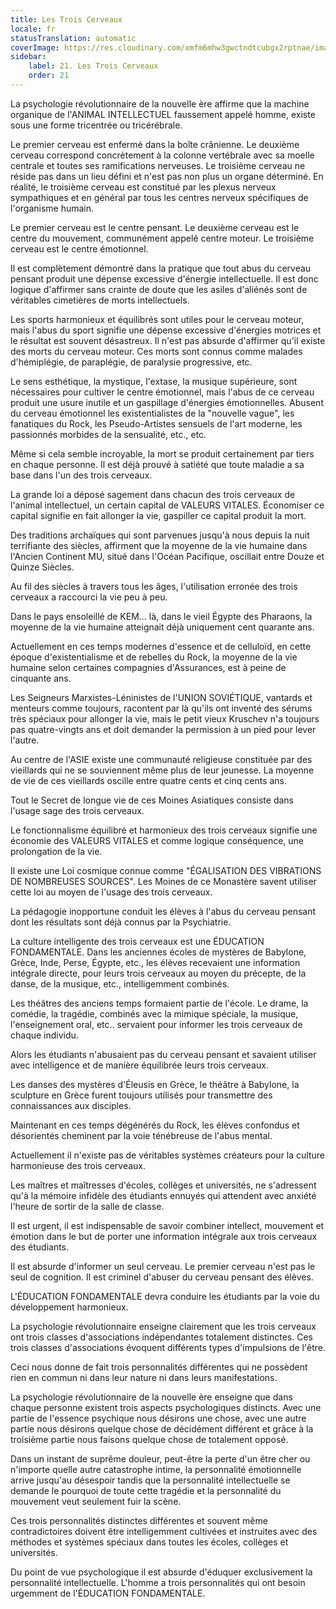 ```yaml
---
title: Les Trois Cerveaux
locale: fr
statusTranslation: automatic
coverImage: https://res.cloudinary.com/xmfm6mhw3gwctndtcubgx2rptnae/image/upload/v1740337243/small_cover_educacion_fundamental_a051170f1c.webp
sidebar:
    label: 21. Les Trois Cerveaux
    order: 21
---
```

La psychologie révolutionnaire de la nouvelle ère affirme que la machine organique de l'ANIMAL INTELLECTUEL faussement appelé homme, existe sous une forme tricentrée ou tricérébrale.

Le premier cerveau est enfermé dans la boîte crânienne. Le deuxième cerveau correspond concrètement à la colonne vertébrale avec sa moelle centrale et toutes ses ramifications nerveuses. Le troisième cerveau ne réside pas dans un lieu défini et n'est pas non plus un organe déterminé. En réalité, le troisième cerveau est constitué par les plexus nerveux sympathiques et en général par tous les centres nerveux spécifiques de l'organisme humain.

Le premier cerveau est le centre pensant. Le deuxième cerveau est le centre du mouvement, communément appelé centre moteur. Le troisième cerveau est le centre émotionnel.

Il est complètement démontré dans la pratique que tout abus du cerveau pensant produit une dépense excessive d'énergie intellectuelle. Il est donc logique d'affirmer sans crainte de doute que les asiles d'aliénés sont de véritables cimetières de morts intellectuels.

Les sports harmonieux et équilibrés sont utiles pour le cerveau moteur, mais l'abus du sport signifie une dépense excessive d'énergies motrices et le résultat est souvent désastreux. Il n'est pas absurde d'affirmer qu'il existe des morts du cerveau moteur. Ces morts sont connus comme malades d'hémiplégie, de paraplégie, de paralysie progressive, etc.

Le sens esthétique, la mystique, l'extase, la musique supérieure, sont nécessaires pour cultiver le centre émotionnel, mais l'abus de ce cerveau produit une usure inutile et un gaspillage d'énergies émotionnelles. Abusent du cerveau émotionnel les existentialistes de la "nouvelle vague", les fanatiques du Rock, les Pseudo-Artistes sensuels de l'art moderne, les passionnés morbides de la sensualité, etc., etc.

Même si cela semble incroyable, la mort se produit certainement par tiers en chaque personne. Il est déjà prouvé à satiété que toute maladie a sa base dans l'un des trois cerveaux.

La grande loi a déposé sagement dans chacun des trois cerveaux de l'animal intellectuel, un certain capital de VALEURS VITALES. Économiser ce capital signifie en fait allonger la vie, gaspiller ce capital produit la mort.

Des traditions archaïques qui sont parvenues jusqu'à nous depuis la nuit terrifiante des siècles, affirment que la moyenne de la vie humaine dans l'Ancien Continent MU, situé dans l'Océan Pacifique, oscillait entre Douze et Quinze Siècles.

Au fil des siècles à travers tous les âges, l'utilisation erronée des trois cerveaux a raccourci la vie peu à peu.

Dans le pays ensoleillé de KEM... là, dans le vieil Égypte des Pharaons, la moyenne de la vie humaine atteignait déjà uniquement cent quarante ans.

Actuellement en ces temps modernes d'essence et de celluloïd, en cette époque d'existentialisme et de rebelles du Rock, la moyenne de la vie humaine selon certaines compagnies d'Assurances, est à peine de cinquante ans.

Les Seigneurs Marxistes-Léninistes de l'UNION SOVIÉTIQUE, vantards et menteurs comme toujours, racontent par là qu'ils ont inventé des sérums très spéciaux pour allonger la vie, mais le petit vieux Kruschev n'a toujours pas quatre-vingts ans et doit demander la permission à un pied pour lever l'autre.

Au centre de l'ASIE existe une communauté religieuse constituée par des vieillards qui ne se souviennent même plus de leur jeunesse. La moyenne de vie de ces vieillards oscille entre quatre cents et cinq cents ans.

Tout le Secret de longue vie de ces Moines Asiatiques consiste dans l'usage sage des trois cerveaux.

Le fonctionnalisme équilibré et harmonieux des trois cerveaux signifie une économie des VALEURS VITALES et comme logique conséquence, une prolongation de la vie.

Il existe une Loi cosmique connue comme "ÉGALISATION DES VIBRATIONS DE NOMBREUSES SOURCES". Les Moines de ce Monastère savent utiliser cette loi au moyen de l'usage des trois cerveaux.

La pédagogie inopportune conduit les élèves à l'abus du cerveau pensant dont les résultats sont déjà connus par la Psychiatrie.

La culture intelligente des trois cerveaux est une ÉDUCATION FONDAMENTALE. Dans les anciennes écoles de mystères de Babylone, Grèce, Inde, Perse, Égypte, etc., les élèves recevaient une information intégrale directe, pour leurs trois cerveaux au moyen du précepte, de la danse, de la musique, etc., intelligemment combinés.

Les théâtres des anciens temps formaient partie de l'école. Le drame, la comédie, la tragédie, combinés avec la mimique spéciale, la musique, l'enseignement oral, etc.. servaient pour informer les trois cerveaux de chaque individu.

Alors les étudiants n'abusaient pas du cerveau pensant et savaient utiliser avec intelligence et de manière équilibrée leurs trois cerveaux.

Les danses des mystères d'Éleusis en Grèce, le théâtre à Babylone, la sculpture en Grèce furent toujours utilisés pour transmettre des connaissances aux disciples.

Maintenant en ces temps dégénérés du Rock, les élèves confondus et désorientés cheminent par la voie ténébreuse de l'abus mental.

Actuellement il n'existe pas de véritables systèmes créateurs pour la culture harmonieuse des trois cerveaux.

Les maîtres et maîtresses d'écoles, collèges et universités, ne s'adressent qu'à la mémoire infidèle des étudiants ennuyés qui attendent avec anxiété l'heure de sortir de la salle de classe.

Il est urgent, il est indispensable de savoir combiner intellect, mouvement et émotion dans le but de porter une information intégrale aux trois cerveaux des étudiants.

Il est absurde d'informer un seul cerveau. Le premier cerveau n'est pas le seul de cognition. Il est criminel d'abuser du cerveau pensant des élèves.

L'ÉDUCATION FONDAMENTALE devra conduire les étudiants par la voie du développement harmonieux.

La psychologie révolutionnaire enseigne clairement que les trois cerveaux ont trois classes d'associations indépendantes totalement distinctes. Ces trois classes d'associations évoquent différents types d'impulsions de l'être.

Ceci nous donne de fait trois personnalités différentes qui ne possèdent rien en commun ni dans leur nature ni dans leurs manifestations.

La psychologie révolutionnaire de la nouvelle ère enseigne que dans chaque personne existent trois aspects psychologiques distincts. Avec une partie de l'essence psychique nous désirons une chose, avec une autre partie nous désirons quelque chose de décidément différent et grâce à la troisième partie nous faisons quelque chose de totalement opposé.

Dans un instant de suprême douleur, peut-être la perte d'un être cher ou n'importe quelle autre catastrophe intime, la personnalité émotionnelle arrive jusqu'au désespoir tandis que la personnalité intellectuelle se demande le pourquoi de toute cette tragédie et la personnalité du mouvement veut seulement fuir la scène.

Ces trois personnalités distinctes différentes et souvent même contradictoires doivent être intelligemment cultivées et instruites avec des méthodes et systèmes spéciaux dans toutes les écoles, collèges et universités.

Du point de vue psychologique il est absurde d'éduquer exclusivement la personnalité intellectuelle. L'homme a trois personnalités qui ont besoin urgemment de l'ÉDUCATION FONDAMENTALE.

